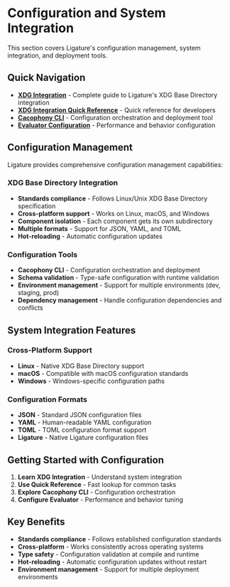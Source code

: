 # Configuration and System Integration

This section covers Ligature's configuration management, system integration, and deployment tools.

## Quick Navigation

- **[XDG Integration](xdg-integration.md)** - Complete guide to Ligature's XDG Base Directory integration
- **[XDG Integration Quick Reference](xdg-integration-quick-reference.md)** - Quick reference for developers
- **[Cacophony CLI](cacophony-cli.md)** - Configuration orchestration and deployment tool
- **[Evaluator Configuration](evaluator-configuration.md)** - Performance and behavior configuration

## Configuration Management

Ligature provides comprehensive configuration management capabilities:

### XDG Base Directory Integration
- **Standards compliance** - Follows Linux/Unix XDG Base Directory specification
- **Cross-platform support** - Works on Linux, macOS, and Windows
- **Component isolation** - Each component gets its own subdirectory
- **Multiple formats** - Support for JSON, YAML, and TOML
- **Hot-reloading** - Automatic configuration updates

### Configuration Tools
- **Cacophony CLI** - Configuration orchestration and deployment
- **Schema validation** - Type-safe configuration with runtime validation
- **Environment management** - Support for multiple environments (dev, staging, prod)
- **Dependency management** - Handle configuration dependencies and conflicts

## System Integration Features

### Cross-Platform Support
- **Linux** - Native XDG Base Directory support
- **macOS** - Compatible with macOS configuration standards
- **Windows** - Windows-specific configuration paths

### Configuration Formats
- **JSON** - Standard JSON configuration files
- **YAML** - Human-readable YAML configuration
- **TOML** - TOML configuration format support
- **Ligature** - Native Ligature configuration files

## Getting Started with Configuration

1. **Learn XDG Integration** - Understand system integration
2. **Use Quick Reference** - Fast lookup for common tasks
3. **Explore Cacophony CLI** - Configuration orchestration
4. **Configure Evaluator** - Performance and behavior tuning

## Key Benefits

- **Standards compliance** - Follows established configuration standards
- **Cross-platform** - Works consistently across operating systems
- **Type safety** - Configuration validation at compile and runtime
- **Hot-reloading** - Automatic configuration updates without restart
- **Environment management** - Support for multiple deployment environments
